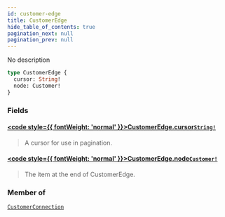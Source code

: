```yaml
---
id: customer-edge
title: CustomerEdge
hide_table_of_contents: true
pagination_next: null
pagination_prev: null
---
```








No description

```graphql
type CustomerEdge {
  cursor: String!
  node: Customer!
}
```


### Fields

#### [<code style={{ fontWeight: 'normal' }}>CustomerEdge.<b>cursor</b></code>](#)<Bullet />[`String!`](/scalars/string) <Badge class="secondary" text="non-null"/> <Badge class="secondary" text="scalar"/>
> A cursor for use in pagination.
> 

#### [<code style={{ fontWeight: 'normal' }}>CustomerEdge.<b>node</b></code>](#)<Bullet />[`Customer!`](/objects/customer) <Badge class="secondary" text="non-null"/> <Badge class="secondary" text="object"/>
> The item at the end of CustomerEdge.
> 



### Member of

[`CustomerConnection`](/objects/customer-connection)  <Badge class="secondary" text="object"/>



